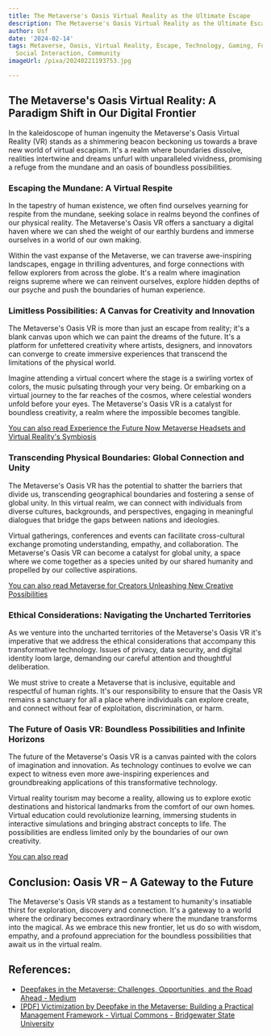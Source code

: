 ```yaml
---
title: The Metaverse's Oasis Virtual Reality as the Ultimate Escape
description: The Metaverse's Oasis Virtual Reality as the Ultimate Escape
author: Usf
date: '2024-02-14'
tags: Metaverse, Oasis, Virtual Reality, Escape, Technology, Gaming, Future, Entertainment,
  Social Interaction, Community
imageUrl: /pixa/20240221193753.jpg

---
```

## The Metaverse's Oasis Virtual Reality: A Paradigm Shift in Our Digital Frontier

In  the kaleidoscope of human ingenuity the  Metaverse's Oasis Virtual Reality (VR)  stands as a shimmering beacon beckoning us towards  a brave new world of virtual escapism. It's  a realm where  boundaries dissolve, realities intertwine and dreams unfurl with unparalleled vividness, promising a refuge from the mundane and an oasis of boundless possibilities.

### Escaping  the Mundane: A Virtual Respite

In the tapestry of human existence,  we often find ourselves yearning for respite from the mundane, seeking solace in realms beyond the confines of our physical reality. The Metaverse's Oasis VR offers a sanctuary a digital haven where we  can shed the weight of our earthly burdens and  immerse ourselves in a  world of our own making.

Within the vast expanse of the Metaverse, we can traverse awe-inspiring landscapes, engage in thrilling adventures, and forge connections with  fellow explorers from across the globe. It's a realm where imagination  reigns supreme  where  we can reinvent  ourselves,  explore  hidden depths  of our psyche and push the boundaries of human experience.

### Limitless Possibilities: A Canvas for Creativity and Innovation

The Metaverse's Oasis VR is more than just an escape from  reality; it's a blank canvas upon which we can paint the dreams of  the future. It's a platform for unfettered creativity where artists, designers, and innovators can  converge to create immersive experiences that  transcend the limitations of the physical world.

Imagine attending  a virtual concert where the stage is a swirling vortex of colors, the music pulsating through your very being. Or embarking on a virtual journey to the far reaches of the cosmos, where celestial  wonders unfold before your eyes. The Metaverse's Oasis VR is a catalyst for  boundless creativity, a realm where the impossible becomes  tangible.

[You can also read Experience the Future Now Metaverse  Headsets and Virtual Reality's Symbiosis](Experience%20the%20Future%20Now%20Metaverse%20Headsets%20and%20Virtual%20Reality%27s%20Symbiosis)


### Transcending Physical Boundaries: Global Connection and Unity

The Metaverse's Oasis  VR has  the potential to shatter the barriers that divide us, transcending geographical boundaries and fostering a sense of global unity. In this  virtual realm, we can  connect with individuals from  diverse  cultures, backgrounds, and perspectives, engaging in meaningful dialogues that bridge the gaps between  nations  and ideologies.

Virtual gatherings, conferences and events can facilitate cross-cultural exchange promoting understanding, empathy, and collaboration. The Metaverse's Oasis VR can become a catalyst for global unity,  a  space where we come together as a species united by our shared humanity and propelled by our collective aspirations.

[You can also read Metaverse for Creators Unleashing New Creative Possibilities](Metaverse%20for%20Creators%20Unleashing%20New%20Creative%20Possibilities)


###  Ethical Considerations:  Navigating the Uncharted Territories

As we venture into  the uncharted territories  of  the Metaverse's  Oasis VR it's imperative that we address the ethical considerations that  accompany this transformative technology. Issues of privacy, data security, and digital identity loom large, demanding our careful attention and thoughtful deliberation.

We must strive to create a Metaverse that is  inclusive,  equitable and respectful of human rights. It's  our responsibility to ensure that the Oasis VR remains a sanctuary for all a  place where individuals can explore create, and connect without  fear of  exploitation, discrimination, or harm.

### The Future of Oasis VR: Boundless Possibilities and  Infinite Horizons

The future of the Metaverse's Oasis VR is a canvas painted with the colors of imagination and  innovation. As technology continues to evolve we can expect to witness even more awe-inspiring experiences and groundbreaking applications of this  transformative technology.

Virtual reality tourism may become a reality, allowing us to explore exotic  destinations and historical landmarks from the comfort  of our own homes.  Virtual education could revolutionize learning, immersing students  in interactive simulations and bringing abstract concepts to life. The possibilities are endless limited only by  the boundaries of  our own creativity.

[You can also read ]()


## Conclusion: Oasis VR  – A Gateway to the  Future

The Metaverse's Oasis VR  stands as a testament to humanity's insatiable thirst for exploration, discovery and connection. It's a gateway  to a  world where the  ordinary  becomes extraordinary where the mundane transforms into the magical. As we embrace this new frontier, let us do so with wisdom, empathy, and a  profound appreciation for the boundless possibilities that await us in the virtual realm.

## References:
- [Deepfakes in the Metaverse: Challenges, Opportunities, and the Road Ahead - Medium](https://medium.com/@aritonangjoshua95/deepfakes-in-the-metaverse-challenges-opportunities-and-the-road-ahead-e012e83473ed)
- [[PDF] Victimization by Deepfake in the Metaverse: Building a Practical Management Framework - Virtual Commons - Bridgewater State University](https://vc.bridgew.edu/cgi/viewcontent.cgi?article=1171&context=ijcic)
